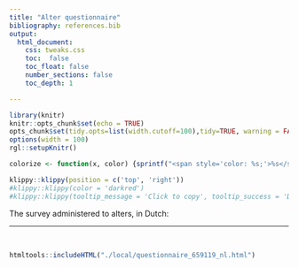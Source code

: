 ```yaml
---
title: "Alter questionnaire"
bibliography: references.bib
output: 
  html_document:
    css: tweaks.css
    toc:  false
    toc_float: false
    number_sections: false
    toc_depth: 1

---
```


```r
library(knitr)
knitr::opts_chunk$set(echo = TRUE)
opts_chunk$set(tidy.opts=list(width.cutoff=100),tidy=TRUE, warning = FALSE, message = FALSE,comment = "#>", cache=TRUE, class.source=c("test"), class.output=c("test3"))
options(width = 100)
rgl::setupKnitr()

colorize <- function(x, color) {sprintf("<span style='color: %s;'>%s</span>", color, x) }
```


```r
klippy::klippy(position = c('top', 'right'))
#klippy::klippy(color = 'darkred')
#klippy::klippy(tooltip_message = 'Click to copy', tooltip_success = 'Done')
```

The survey administered to alters, in Dutch:

----

<br>

```r
htmltools::includeHTML("./local/questionnaire_659119_nl.html")
```
